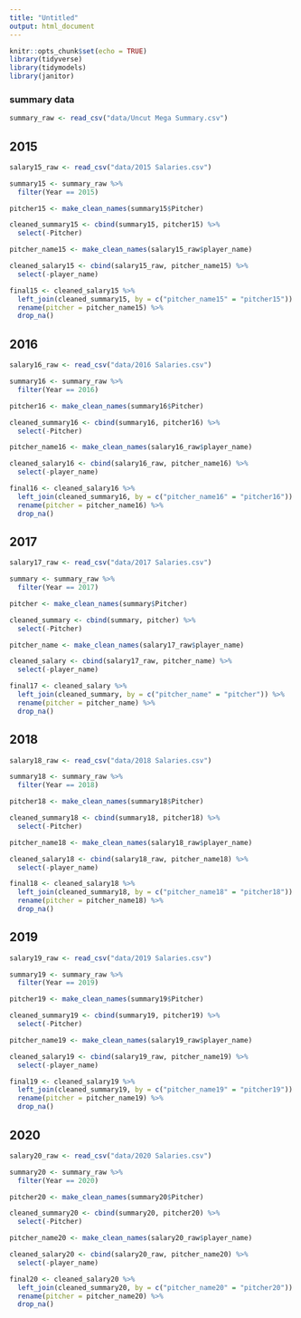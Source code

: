 ```yaml
---
title: "Untitled"
output: html_document
---
```


```r
knitr::opts_chunk$set(echo = TRUE)
library(tidyverse)
library(tidymodels)
library(janitor)
```

### summary data

```r
summary_raw <- read_csv("data/Uncut Mega Summary.csv")
```


## 2015

```r
salary15_raw <- read_csv("data/2015 Salaries.csv")
```

```r
summary15 <- summary_raw %>% 
  filter(Year == 2015)

pitcher15 <- make_clean_names(summary15$Pitcher)

cleaned_summary15 <- cbind(summary15, pitcher15) %>%
  select(-Pitcher)
```

```r
pitcher_name15 <- make_clean_names(salary15_raw$player_name)

cleaned_salary15 <- cbind(salary15_raw, pitcher_name15) %>%
  select(-player_name)
```

```r
final15 <- cleaned_salary15 %>%
  left_join(cleaned_summary15, by = c("pitcher_name15" = "pitcher15")) %>%
  rename(pitcher = pitcher_name15) %>%
  drop_na()
```


## 2016

```r
salary16_raw <- read_csv("data/2016 Salaries.csv")
```

```r
summary16 <- summary_raw %>% 
  filter(Year == 2016)

pitcher16 <- make_clean_names(summary16$Pitcher)

cleaned_summary16 <- cbind(summary16, pitcher16) %>%
  select(-Pitcher)
```

```r
pitcher_name16 <- make_clean_names(salary16_raw$player_name)

cleaned_salary16 <- cbind(salary16_raw, pitcher_name16) %>%
  select(-player_name)
```

```r
final16 <- cleaned_salary16 %>%
  left_join(cleaned_summary16, by = c("pitcher_name16" = "pitcher16")) %>%
  rename(pitcher = pitcher_name16) %>%
  drop_na()
```


## 2017

```r
salary17_raw <- read_csv("data/2017 Salaries.csv")
```

```r
summary <- summary_raw %>% 
  filter(Year == 2017)

pitcher <- make_clean_names(summary$Pitcher)

cleaned_summary <- cbind(summary, pitcher) %>%
  select(-Pitcher)
```

```r
pitcher_name <- make_clean_names(salary17_raw$player_name)

cleaned_salary <- cbind(salary17_raw, pitcher_name) %>%
  select(-player_name)
```

```r
final17 <- cleaned_salary %>%
  left_join(cleaned_summary, by = c("pitcher_name" = "pitcher")) %>%
  rename(pitcher = pitcher_name) %>%
  drop_na()
```

## 2018

```r
salary18_raw <- read_csv("data/2018 Salaries.csv")
```

```r
summary18 <- summary_raw %>% 
  filter(Year == 2018)

pitcher18 <- make_clean_names(summary18$Pitcher)

cleaned_summary18 <- cbind(summary18, pitcher18) %>%
  select(-Pitcher)
```

```r
pitcher_name18 <- make_clean_names(salary18_raw$player_name)

cleaned_salary18 <- cbind(salary18_raw, pitcher_name18) %>%
  select(-player_name)
```

```r
final18 <- cleaned_salary18 %>%
  left_join(cleaned_summary18, by = c("pitcher_name18" = "pitcher18")) %>%
  rename(pitcher = pitcher_name18) %>%
  drop_na()

```

## 2019

```r
salary19_raw <- read_csv("data/2019 Salaries.csv")
```

```r
summary19 <- summary_raw %>% 
  filter(Year == 2019)

pitcher19 <- make_clean_names(summary19$Pitcher)

cleaned_summary19 <- cbind(summary19, pitcher19) %>%
  select(-Pitcher)
```

```r
pitcher_name19 <- make_clean_names(salary19_raw$player_name)

cleaned_salary19 <- cbind(salary19_raw, pitcher_name19) %>%
  select(-player_name)
```

```r
final19 <- cleaned_salary19 %>%
  left_join(cleaned_summary19, by = c("pitcher_name19" = "pitcher19")) %>%
  rename(pitcher = pitcher_name19) %>%
  drop_na()

```


## 2020

```r
salary20_raw <- read_csv("data/2020 Salaries.csv")
```

```r
summary20 <- summary_raw %>% 
  filter(Year == 2020)

pitcher20 <- make_clean_names(summary20$Pitcher)

cleaned_summary20 <- cbind(summary20, pitcher20) %>%
  select(-Pitcher)
```

```r
pitcher_name20 <- make_clean_names(salary20_raw$player_name)

cleaned_salary20 <- cbind(salary20_raw, pitcher_name20) %>%
  select(-player_name)
```

```r
final20 <- cleaned_salary20 %>%
  left_join(cleaned_summary20, by = c("pitcher_name20" = "pitcher20")) %>%
  rename(pitcher = pitcher_name20) %>%
  drop_na()

```

